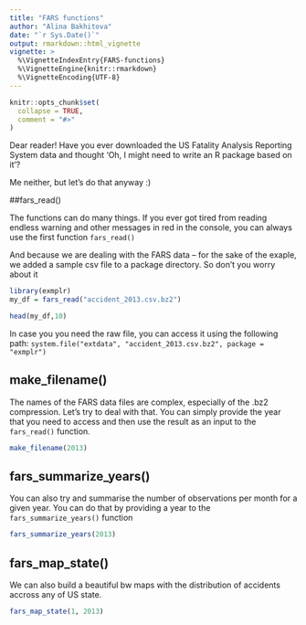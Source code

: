 ```yaml
---
title: "FARS functions"
author: "Alina Bakhitova"
date: "`r Sys.Date()`"
output: rmarkdown::html_vignette
vignette: >
  %\VignetteIndexEntry{FARS-functions}
  %\VignetteEngine{knitr::rmarkdown}
  %\VignetteEncoding{UTF-8}
---
```


```r
knitr::opts_chunk$set(
  collapse = TRUE,
  comment = "#>"
)
```

Dear reader! 
Have you ever downloaded the US Fatality Analysis Reporting System data and thought 'Oh, I might need to write an R package based on it'?

Me neither, but let's do that anyway :) 

##fars_read()

The functions can do many things. If you ever got tired from reading endless warning and other messages in red in the console, you can always use the first function `fars_read()`

And because we are dealing with the FARS data -- for the sake of the exaple, we added a sample csv file to a package directory. So don't you worry about it

```r
library(exmplr)
my_df = fars_read("accident_2013.csv.bz2")

head(my_df,10)
```

In case you you need the raw file, you can access it using the following path:
`system.file("extdata", "accident_2013.csv.bz2", package = "exmplr")`

## make_filename()

The names of the FARS data files are complex, especially of the .bz2 compression. Let's try to deal with that. You can simply provide the year that you need to access and then use the result as an input to the `fars_read()` function.  
```r
make_filename(2013)
```

## fars_summarize_years()

You can also try and summarise the number of observations per month for a given year.  You can do that by providing a year to the `fars_summarize_years()` function
```r
fars_summarize_years(2013)
```



## fars_map_state()

We can also build a beautiful bw maps with the distribution of accidents accross any of US state.
```r
fars_map_state(1, 2013)
```


